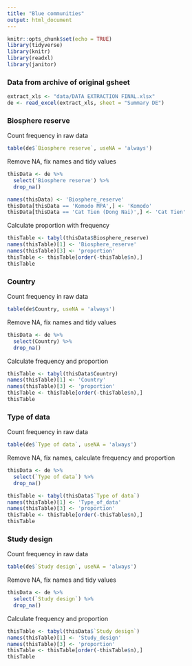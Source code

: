 ---
title: "Blue communities"
output: html_document
---

```{r setup, include=FALSE}
knitr::opts_chunk$set(echo = TRUE)
library(tidyverse)
library(knitr)
library(readxl)
library(janitor)
```

### Data from archive of original gsheet
```{r eval = TRUE}
extract_xls <- "data/DATA EXTRACTION FINAL.xlsx"
de <- read_excel(extract_xls, sheet = "Summary DE")
```

### Biosphere reserve

Count frequency in raw data
```{r}
table(de$`Biosphere reserve`, useNA = 'always')
```

Remove NA, fix names and tidy values
```{r}
thisData <- de %>% 
  select('Biosphere reserve') %>% 
  drop_na()

names(thisData) <- 'Biosphere_reserve'
thisData[thisData == 'Komodo MPA',] <- 'Komodo'
thisData[thisData == 'Cat Tien (Dong Nai)',] <- 'Cat Tien'
```

Calculate proportion with frequency
```{r eval = TRUE, echo = TRUE}
thisTable <- tabyl(thisData$Biosphere_reserve)
names(thisTable)[1] <- 'Biosphere_reserve'
names(thisTable)[3] <- 'proportion'
thisTable <- thisTable[order(-thisTable$n),]
thisTable
```

### Country

Count frequency in raw data
```{r}
table(de$Country, useNA = 'always')
```

Remove NA, fix names and tidy values
```{r}
thisData <- de %>% 
  select(Country) %>% 
  drop_na()
```

Calculate frequency and proportion
```{r eval = TRUE, echo = TRUE}
thisTable <- tabyl(thisData$Country)
names(thisTable)[1] <- 'Country'
names(thisTable)[3] <- 'proportion'
thisTable <- thisTable[order(-thisTable$n),]
thisTable
```

### Type of data

Count frequency in raw data
```{r}
table(de$`Type of data`, useNA = 'always')
```

Remove NA, fix names, calculate frequency and proportion
```{r eval = TRUE, echo = TRUE}
thisData <- de %>% 
  select(`Type of data`) %>% 
  drop_na()

thisTable <- tabyl(thisData$`Type of data`)
names(thisTable)[1] <- 'Type_of_data'
names(thisTable)[3] <- 'proportion'
thisTable <- thisTable[order(-thisTable$n),]
thisTable
```

### Study design

Count frequency in raw data
```{r}
table(de$`Study design`, useNA = 'always')
```

Remove NA, fix names and tidy values
```{r}
thisData <- de %>% 
  select(`Study design`) %>% 
  drop_na()
```

Calculate frequency and proportion
```{r eval = TRUE, echo = TRUE}
thisTable <- tabyl(thisData$`Study design`)
names(thisTable)[1] <- 'Study_design'
names(thisTable)[3] <- 'proportion'
thisTable <- thisTable[order(-thisTable$n),]
thisTable
```

